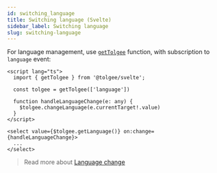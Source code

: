 ```yaml
---
id: switching_language
title: Switching language (Svelte)
sidebar_label: Switching language
slug: switching-language
---
```


For language management, use [`getTolgee`](./api#gettolgee-function) function, with subscription to `language` event:

```svelte
<script lang="ts">
  import { getTolgee } from '@tolgee/svelte';

  const tolgee = getTolgee(['language'])

  function handleLanguageChange(e: any) {
    $tolgee.changeLanguage(e.currentTarget!.value)
  }
</script>

<select value={$tolgee.getLanguage()} on:change={handleLanguageChange}>
  ...
</select>
```

> Read more about [Language change](/switching_language.mdx)
